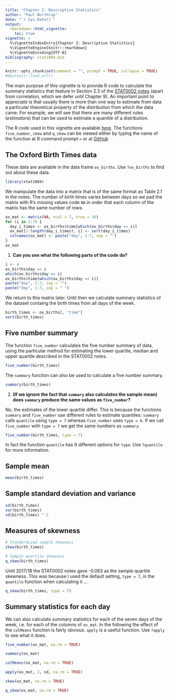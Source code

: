 ```yaml
---
title: "Chapter 2: Descriptive Statistics"
author: "Paul Northrop"
date: "`r Sys.Date()`"
output: 
  rmarkdown::html_vignette:
    toc: true
vignette: >
  %\VignetteIndexEntry{Chapter 2: Descriptive Statistics}
  %\VignetteEngine{knitr::rmarkdown}
  %\VignetteEncoding{UTF-8}
bibliography: stat1004.bib
---
```


```r
knitr::opts_chunk$set(comment = "", prompt = TRUE, collapse = TRUE)
#devtools::load_all()
```

The main purpose of this vignette is to provide R code to calculate the summary statistics that feature in Section 2.3 of the [STAT0002 notes](https://moodle.ucl.ac.uk/course/view.php?id=8579&section=3) (apart from correlation, which we defer until Chapter 9).  An important point to appreciate is that usually there is more than one way to estimate from data a particular theoretical property of the distribution from which the data came. For example, we will see that there are many different rules (*estimators*) that can be used to estimate a quantile of a distribution.

The R code used in this vignette are available [here](stat1004-ch2a-descriptive-statistics-vignette.R).
 The functions `five_number`, `skew` and `q_skew` can be viewed either by typing the name of the function at R command prompt `>` or at  [GitHub](https://github.com/paulnorthrop/stat1004/tree/master/R/descriptive_statistics.R)

## The Oxford Birth Times data 

These data are available in the data frame `ox_births`.  Use `?ox_births` to find out about these data.
```r
library(stat1004)
```

We manipulate the data into a matrix that is of the same format as Table 2.1 in the notes.  The number of birth times varies between days so we pad the matrix with R's missing values code `NA` in order that each column of the matrix has the same number of rows.

```r
ox_mat <- matrix(NA, ncol = 7, nrow = 16)
for (i in 1:7) {
  day_i_times <- ox_births$time[which(ox_births$day == i)]
  ox_mat[1:length(day_i_times), i] <- sort(day_i_times)
  colnames(ox_mat) <- paste("day", 1:7, sep = "")
}  
ox_mat
```

1. **Can you see what the following parts of the code do?**

```r
i <- 4
ox_births$day == i
which(ox_births$day == i)
ox_births$time[which(ox_births$day == i)]
paste("day", 1:7, sep = "")
paste("day", 1:7, sep = " ")
```

We return to this matrix later.  Until then we calculate summary statistics of the dataset containg the birth times from all days of the week.  

```r
birth_times <- ox_births[, "time"]
sort(birth_times)
```

## Five number summary

The function `five_number` calculates the five number summary of data, using the particular method for estimating the lower quartile, median and upper quartile described in the STAT0002 notes.

```r
five_number(birth_times)
```

The `summary` function can also be used to calculate a five number summary.

```r
summary(birth_times)
```

2. **(If we ignore the fact that `summary` also calculates the sample mean) does `summary` produce the same values as `five_number`?**

No, the estimates of the lower quartile differ.  This is because the functions `summary` and `five_number` use different rules to estimate quantiles: `summary` calls `quantile` using `type = 7` whereas `five_number` uses `type = 6`.  If we call `five_number` with `type = 7` we get the same numbers as `summary`.

```r
five_number(birth_times, type = 7)
```

In fact the function `quantile` has 9 different options for `type`.  Use `?quantile` for more information.

## Sample mean 

```r
mean(birth_times)
```

## Sample standard deviation and variance

```r
sd(birth_times)
var(birth_times)
sd(birth_times) ^ 2
```

## Measures of skewness

```r
# Standardized sample skewness
skew(birth_times)
```
```r
# Sample quartile skewness
q_skew(birth_times)
```

Until 2017/18 the STAT0002 notes gave -0.063 as the sample quartile skewness.  This was because I used the default setting, `type = 7`, in the `quantile` function when calculating it ...

```r
q_skew(birth_times, type = 7)
```

## Summary statistics for each day

We can also calculate summary statistics for each of the seven days of the week, i.e. for each of the columns of `ox_mat`.  In the following the effect of the `colMeans` function is fairly obvious. `apply` is a useful function.  Use `?apply` to see what it does.

```r
five_number(ox_mat, na.rm = TRUE)
```
```r
summary(ox_mat)
```
```r
colMeans(ox_mat, na.rm = TRUE)
```
```r
apply(ox_mat, 2, sd, na.rm = TRUE)
```
```r
skew(ox_mat, na.rm = TRUE)
```
```r
q_skew(ox_mat, na.rm = TRUE)
```

<script type="text/x-mathjax-config">
   MathJax.Hub.Config({  "HTML-CSS": { minScaleAdjust: 125, availableFonts: [] }  });
</script>
